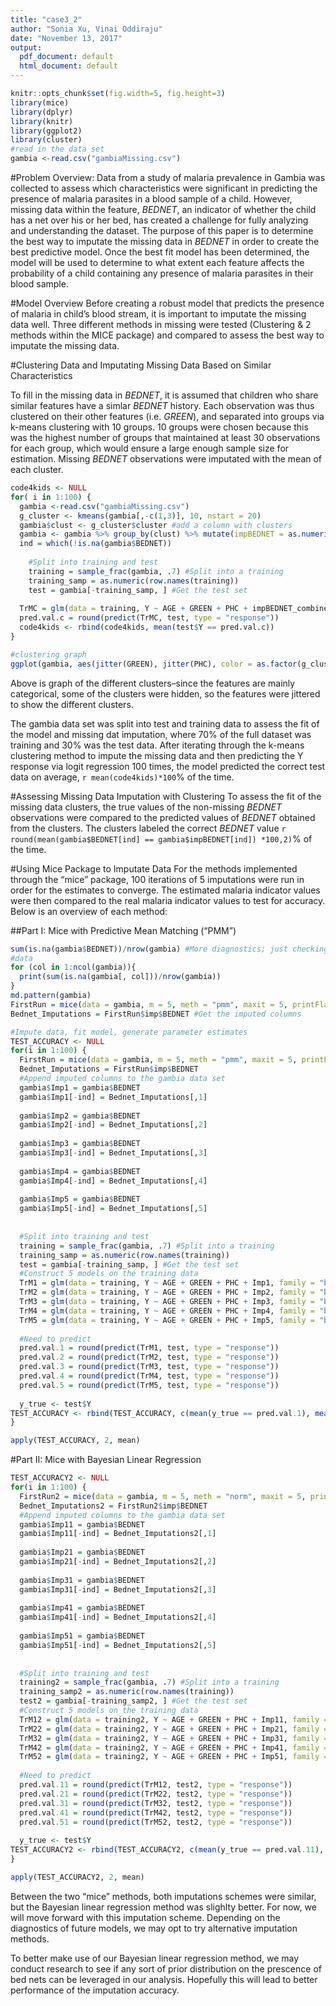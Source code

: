 ```yaml
---
title: "case3_2"
author: "Sonia Xu, Vinai Oddiraju"
date: "November 13, 2017"
output:
  pdf_document: default
  html_document: default
---
```

<!-- Week 3: Report #2 on the case study is due. This report will go significantly beyond report #1 to include initial results for different methods that were considered to analyze the data, as well as a detailed description for how the analysis was conducted and problems that arose.  The report should be well written, clear and concise while not omitting relevant details.  The roles of the authors should be described.  Class time will again be devoted to lecturing on statistical approaches relevant to the case study.--->

```r
knitr::opts_chunk$set(fig.width=5, fig.height=3) 
library(mice)
library(dplyr)
library(knitr)
library(ggplot2)
library(cluster)
#read in the data set
gambia <-read.csv("gambiaMissing.csv")
```
#Problem Overview:
Data from a study of malaria prevalence in Gambia was collected to assess which characteristics were significant in predicting the presence of malaria parasites in a blood sample of a child. However, missing data within the feature, $BEDNET$, an indicator of whether the child has a net over his or her bed, has created a challenge for fully analyzing and understanding the dataset. The purpose of this paper is to determine the best way to imputate the missing data in $BEDNET$ in order to create the best predictive model. Once the best fit model has been determined, the model will be used to determine to what extent each feature affects the  probability of a child containing any presence of malaria parasites in their blood sample. 
<!-- The data come from a study of malaria prevalence in Gambia. Each observation corresponds to one child who has been tested for the presence of malaria. The response Y is an indicator of whether malaria parasites were found in a blood sample from the child. The predictors are

AGE: age of the child, in years
BEDNET: indicator of whether the child has a net over his or her bed (1 = yes)
GREEN: a measure of how much greenery is around the child's village, derived from satellite images (units are arbitrary)
PHC: indicator for the presence of a public health clinic in the child's village (1 = yes)-->

#Model Overview
Before creating a robust model that predicts the presence of malaria in child's blood stream, it is important to imputate the missing data well. Three different methods in missing were tested (Clustering & 2 methods within the MICE package) and compared to assess the best way to imputate the missing data.  

#Clustering Data and Imputating Missing Data Based on Similar Characteristics

To fill in the missing data in $BEDNET$, it is assumed that children who share similar features have a simlar $BEDNET$ history. Each observation was thus clustered on their other features (i.e. $GREEN$), and separated into groups via k-means clustering with 10 groups. 10 groups were chosen because this was the highest number of groups that maintained at least 30 observations for each group, which would ensure a large enough sample size for estimation. Missing $BEDNET$ observations were imputated with the mean of each cluster. 

```r
code4kids <- NULL
for( i in 1:100) {
  gambia <-read.csv("gambiaMissing.csv")
  g_cluster <- kmeans(gambia[,-c(1,3)], 10, nstart = 20)
  gambia$clust <- g_cluster$cluster #add a column with clusters
  gambia <- gambia %>% group_by(clust) %>% mutate(impBEDNET = as.numeric((mean(BEDNET, na.rm = T) >= 0.5))) %>% group_by(clust) %>% mutate(impBEDNET_combine = ifelse(is.na(BEDNET), as.numeric((mean(BEDNET, na.rm = T) >= 0.5)), BEDNET))
  ind = which(!is.na(gambia$BEDNET))
  
    #Split into training and test
    training = sample_frac(gambia, .7) #Split into a training
    training_samp = as.numeric(row.names(training))
    test = gambia[-training_samp, ] #Get the test set
  
  TrMC = glm(data = training, Y ~ AGE + GREEN + PHC + impBEDNET_combine, family = "binomial")
  pred.val.c = round(predict(TrMC, test, type = "response"))
  code4kids <- rbind(code4kids, mean(test$Y == pred.val.c))
}

```

```r
#clustering graph
ggplot(gambia, aes(jitter(GREEN), jitter(PHC), color = as.factor(g_cluster$cluster))) + xlab("GREEN") + ylab("PHC") + geom_point() + ggtitle("GREEN vs. PHC") + labs(color='cluster') + theme_bw()

```
Above is graph of the different clusters--since the features are mainly categorical, some of the clusters were hidden, so the features were jittered to show the different clusters.

The gambia data set was split into test and training data to assess the fit of the model and missing dat imputation, where 70% of the full dataset was training and 30% was the test data. After iterating through the k-means clustering method to impute the missing data and then predicting the Y response via logit regression 100 times, the model predicted the correct test data on average, `r mean(code4kids)*100`% of the time. 

#Assessing Missing Data Imputation with Clustering
To assess the fit of the missing data clusters, the true values of the non-missing $BEDNET$ observations were compared to the predicted values of $BEDNET$ obtained from the clusters. The clusters labeled the correct $BEDNET$ value `r round(mean(gambia$BEDNET[ind] == gambia$impBEDNET[ind]) *100,2)`% of the time.   

#Using Mice Package to Imputate Data
For the methods implemented through the "mice" package, 100 iterations of 5 imputations were run in order for the estimates to converge. The estimated malaria indicator values were then compared to the real malaria indicator values to test for accuracy. Below is an overview of each method:

##Part I: Mice with Predictive Mean Matching ("PMM")
```r
sum(is.na(gambia$BEDNET))/nrow(gambia) #More diagnostics; just checking missing
#data 
for (col in 1:ncol(gambia)){
  print(sum(is.na(gambia[, col]))/nrow(gambia))
}
md.pattern(gambia)
FirstRun = mice(data = gambia, m = 5, meth = "pmm", maxit = 5, printFlag = F) #First imputation
Bednet_Imputations = FirstRun$imp$BEDNET #Get the imputed columns


```


```r
#Impute data, fit model, generate parameter estimates 
TEST_ACCURACY <- NULL
for(i in 1:100) {
  FirstRun = mice(data = gambia, m = 5, meth = "pmm", maxit = 5, printFlag = F) #First imputation
  Bednet_Imputations = FirstRun$imp$BEDNET
  #Append imputed columns to the gambia data set
  gambia$Imp1 = gambia$BEDNET
  gambia$Imp1[-ind] = Bednet_Imputations[,1]
  
  gambia$Imp2 = gambia$BEDNET
  gambia$Imp2[-ind] = Bednet_Imputations[,2]
  
  gambia$Imp3 = gambia$BEDNET
  gambia$Imp3[-ind] = Bednet_Imputations[,3]
  
  gambia$Imp4 = gambia$BEDNET
  gambia$Imp4[-ind] = Bednet_Imputations[,4]
  
  gambia$Imp5 = gambia$BEDNET
  gambia$Imp5[-ind] = Bednet_Imputations[,5]
  
  
  #Split into training and test
  training = sample_frac(gambia, .7) #Split into a training
  training_samp = as.numeric(row.names(training))
  test = gambia[-training_samp, ] #Get the test set
  #Construct 5 models on the training data
  TrM1 = glm(data = training, Y ~ AGE + GREEN + PHC + Imp1, family = "binomial")
  TrM2 = glm(data = training, Y ~ AGE + GREEN + PHC + Imp2, family = "binomial")
  TrM3 = glm(data = training, Y ~ AGE + GREEN + PHC + Imp3, family = "binomial")
  TrM4 = glm(data = training, Y ~ AGE + GREEN + PHC + Imp4, family = "binomial")
  TrM5 = glm(data = training, Y ~ AGE + GREEN + PHC + Imp5, family = "binomial")
  
  #Need to predict
  pred.val.1 = round(predict(TrM1, test, type = "response"))
  pred.val.2 = round(predict(TrM2, test, type = "response"))
  pred.val.3 = round(predict(TrM3, test, type = "response"))
  pred.val.4 = round(predict(TrM4, test, type = "response"))
  pred.val.5 = round(predict(TrM5, test, type = "response"))
  
  y_true <- test$Y
TEST_ACCURACY <- rbind(TEST_ACCURACY, c(mean(y_true == pred.val.1), mean(y_true == pred.val.2), mean(y_true == pred.val.3), mean(y_true == pred.val.4), mean(y_true == pred.val.5)))  
}

apply(TEST_ACCURACY, 2, mean)
```

#Part II: Mice with Bayesian Linear Regression
```r
TEST_ACCURACY2 <- NULL
for(i in 1:100) {
  FirstRun2 = mice(data = gambia, m = 5, meth = "norm", maxit = 5, printFlag = F) #First imputation
  Bednet_Imputations2 = FirstRun2$imp$BEDNET
  #Append imputed columns to the gambia data set
  gambia$Imp11 = gambia$BEDNET
  gambia$Imp11[-ind] = Bednet_Imputations2[,1]
  
  gambia$Imp21 = gambia$BEDNET
  gambia$Imp21[-ind] = Bednet_Imputations2[,2]
  
  gambia$Imp31 = gambia$BEDNET
  gambia$Imp31[-ind] = Bednet_Imputations2[,3]
  
  gambia$Imp41 = gambia$BEDNET
  gambia$Imp41[-ind] = Bednet_Imputations2[,4]
  
  gambia$Imp51 = gambia$BEDNET
  gambia$Imp51[-ind] = Bednet_Imputations2[,5]
  
  
  #Split into training and test
  training2 = sample_frac(gambia, .7) #Split into a training
  training_samp2 = as.numeric(row.names(training))
  test2 = gambia[-training_samp2, ] #Get the test set
  #Construct 5 models on the training data
  TrM12 = glm(data = training2, Y ~ AGE + GREEN + PHC + Imp11, family = "binomial")
  TrM22 = glm(data = training2, Y ~ AGE + GREEN + PHC + Imp21, family = "binomial")
  TrM32 = glm(data = training2, Y ~ AGE + GREEN + PHC + Imp31, family = "binomial")
  TrM42 = glm(data = training2, Y ~ AGE + GREEN + PHC + Imp41, family = "binomial")
  TrM52 = glm(data = training2, Y ~ AGE + GREEN + PHC + Imp51, family = "binomial")
  
  #Need to predict
  pred.val.11 = round(predict(TrM12, test2, type = "response"))
  pred.val.21 = round(predict(TrM22, test2, type = "response"))
  pred.val.31 = round(predict(TrM32, test2, type = "response"))
  pred.val.41 = round(predict(TrM42, test2, type = "response"))
  pred.val.51 = round(predict(TrM52, test2, type = "response"))
  
  y_true <- test$Y
TEST_ACCURACY2 <- rbind(TEST_ACCURACY2, c(mean(y_true == pred.val.11), mean(y_true == pred.val.21), mean(y_true == pred.val.31), mean(y_true == pred.val.41), mean(y_true == pred.val.51)))  
}

apply(TEST_ACCURACY2, 2, mean)
```

Between the two "mice" methods, both imputations schemes were similar, but the
Bayesian linear regression method was slighlty better. For now, we will move 
forward with this imputation scheme. Depending on the diagnostics of future 
models, we may opt to try alternative imputation methods. 

To better make use of our Bayesian linear regression method, we may conduct
research to see if any sort of prior distribution on the prescence of bed nets 
can be leveraged in our analysis. Hopefully this will lead to better performance 
of the imputation accuracy. 
